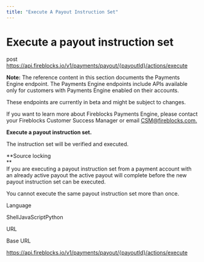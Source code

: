 ```yaml
---
title: "Execute A Payout Instruction Set"
---
```

  
  # Execute a payout instruction set

post https://api.fireblocks.io/v1/payments/payout/{payoutId}/actions/execute

**Note:** The reference content in this section documents the Payments Engine endpoint. The Payments Engine endpoints include APIs available only for customers with Payments Engine enabled on their accounts.  
  
  
These endpoints are currently in beta and might be subject to changes.  
  
  
If you want to learn more about Fireblocks Payments Engine, please contact your Fireblocks Customer Success Manager or email [CSM@fireblocks.com.](mailto:CSM@fireblocks.com.)  
  
  
**Execute a payout instruction set.**  
  
  
The instruction set will be verified and executed.  
  
**Source locking  
**  
If you are executing a payout instruction set from a payment account with an already active payout the active payout will complete before the new payout instruction set can be executed.  
  
You cannot execute the same payout instruction set more than once.

Language

ShellJavaScriptPython

URL

Base URL

https://api.fireblocks.io/v1/payments/payout/{payoutId}/actions/execute
